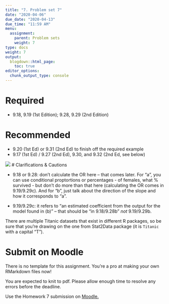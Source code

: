 ```yaml
---
title: "7. Problem set 7"
date: "2020-04-06"
due_date: "2020-04-13"
due_time: "11:59 AM"
menu:
  assignment:
    parent: Problem sets
    weight: 7
type: docs
weight: 7
output:
  blogdown::html_page:
    toc: true
editor_options: 
  chunk_output_type: console
---
```


# Required

- 9.18, 9.19 (1st Edition); 9.28, 9.29 (2nd Edition)

# Recommended
- 9.20 (1st Ed) or 9.31 (2nd Ed) to finish off the required example
- 9.17 (1st Ed) / 9.27 (2nd Ed), 9.30, and 9.32 (2nd Ed, see below)

![](HW7_ExtraQ2ndEd.png)
# Clarifications & Cautions

- 9.18 or 9.28: don't calculate the OR here -- that comes later. For "a", you can use conditional proptortions or percentages - of females, what % survived - but don't do more than that here (calculating the OR comes in 9.19/9.29c). And for "b", just talk about the direction of the slope and how it corresponds to "a".

- 9.19/9.29c: it refers to "an estimated coefficient from the output for the model found in (b)" -- that should be "in 9.18/9.28b" _not_ 9.19/9.29b.

There are multiple Titanic datasets that exist in different R packages, so be sure that you're drawing on the one from Stat2Data package (it is `Titanic` with a capital "T").

# Submit on Moodle

There is no template for this assignment. You're a pro at making your own RMarkdown files now!

You are expected to knit to pdf. Please allow enough time to resolve any errors before the deadline. 

Use the Homework 7 submission on [Moodle.](https://moodle.smith.edu/course/view.php?id=37984) 
